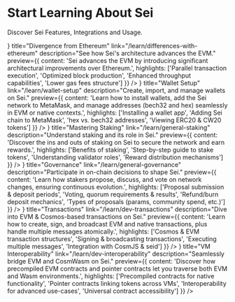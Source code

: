 
# Start Learning About Sei

Discover Sei Features, Integrations and Usage.

<div className="grid grid-cols-1 md:grid-cols-3 gap-4 my-8">
  <LinkCard
    icon={<IconBolt />}
    title="Divergence from Ethereum"
    link="/learn/differences-with-ethereum"
    description="See how Sei's architecture advances the EVM."
    preview={{
      content: 'Sei advances the EVM by introducing significant architectural improvements over Ethereum.',
      highlights: ['Parallel transaction execution', 'Optimized block production', 'Enhanced throughput capabilities', 'Lower gas fees structure']
    }}
  />
  <LinkCard
    icon={<IconCoins />}
    title="Wallet Setup"
    link="/learn/wallet-setup"
    description="Create, import, and manage wallets on Sei."
    preview={{
      content: 'Learn how to install wallets, add the Sei network to MetaMask, and manage addresses (bech32 and hex) seamlessly in EVM or native contexts.',
      highlights: ['Installing a wallet app', 'Adding Sei chain to MetaMask', 'hex vs. bech32 addresses', 'Viewing ERC20 & CW20 tokens']
    }}
  />
  <LinkCard
    icon={<IconLock />}
    title="Mastering Staking"
    link="/learn/general-staking"
    description="Understand staking and its role in Sei."
    preview={{
      content: 'Discover the ins and outs of staking on Sei to secure the network and earn rewards.',
      highlights: ['Benefits of staking', 'Step-by-step guide to stake tokens', 'Understanding validator roles', 'Reward distribution mechanisms']
    }}
  />
  <LinkCard
    icon={<IconClipboardText />}
    title="Governance"
    link="/learn/general-governance"
    description="Participate in on-chain decisions to shape Sei."
    preview={{
      content: 'Learn how stakers propose, discuss, and vote on network changes, ensuring continuous evolution.',
      highlights: ['Proposal submission & deposit periods', 'Voting, quorum requirements & results', 'Refund/burn deposit mechanics', 'Types of proposals (params, community spend, etc.)']
    }}
  />
  <LinkCard
    icon={<IconLayoutDashboard />}
    title="Transactions"
    link="/learn/dev-transactions"
    description="Dive into EVM & Cosmos-based transactions on Sei."
    preview={{
      content: 'Learn how to create, sign, and broadcast EVM and native transactions, plus handle multiple messages atomically.',
      highlights: ['Cosmos & EVM transaction structures', 'Signing & broadcasting transactions', 'Executing multiple messages', 'Integration with CosmJS & seid']
    }}
  />
  <LinkCard
    icon={<IconServer />}
    title="VM Interoperability"
    link="/learn/dev-interoperability"
    description="Seamlessly bridge EVM and CosmWasm on Sei."
    preview={{
      content: 'Discover how precompiled EVM contracts and pointer contracts let you traverse both EVM and Wasm environments.',
      highlights: ['Precompiled contracts for native functionality', 'Pointer contracts linking tokens across VMs', 'Interoperability for advanced use-cases', 'Universal contract accessibility']
    }}
  />
</div>
